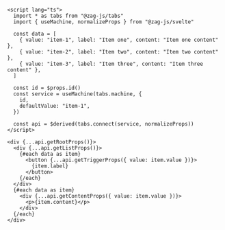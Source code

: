```svelte
<script lang="ts">
  import * as tabs from "@zag-js/tabs"
  import { useMachine, normalizeProps } from "@zag-js/svelte"

  const data = [
    { value: "item-1", label: "Item one", content: "Item one content" },
    { value: "item-2", label: "Item two", content: "Item two content" },
    { value: "item-3", label: "Item three", content: "Item three content" },
  ]

  const id = $props.id()
  const service = useMachine(tabs.machine, {
    id,
    defaultValue: "item-1",
  })

  const api = $derived(tabs.connect(service, normalizeProps))
</script>

<div {...api.getRootProps()}>
  <div {...api.getListProps()}>
    {#each data as item}
      <button {...api.getTriggerProps({ value: item.value })}>
        {item.label}
      </button>
    {/each}
  </div>
  {#each data as item}
    <div {...api.getContentProps({ value: item.value })}>
      <p>{item.content}</p>
    </div>
  {/each}
</div>
```
